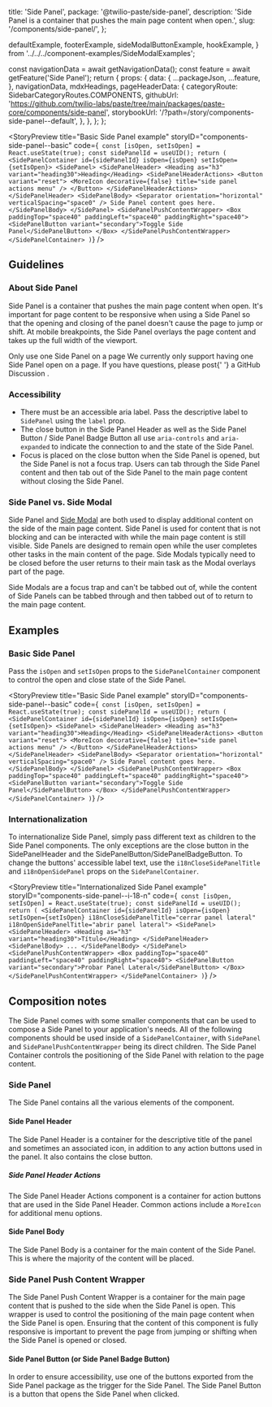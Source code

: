   title: 'Side Panel',
  package: '@twilio-paste/side-panel',
  description:
    'Side Panel is a container that pushes the main page content when open.',
  slug: '/components/side-panel/',
};


  defaultExample,
  footerExample,
  sideModalButtonExample,
  hookExample,
} from '../../../component-examples/SideModalExamples';


  const navigationData = await getNavigationData();
  const feature = await getFeature('Side Panel');
  return {
    props: {
      data: {
        ...packageJson,
        ...feature,
      },
      navigationData,
      mdxHeadings,
      pageHeaderData: {
        categoryRoute: SidebarCategoryRoutes.COMPONENTS,
        githubUrl: 'https://github.com/twilio-labs/paste/tree/main/packages/paste-core/components/side-panel',
        storybookUrl: '/?path=/story/components-side-panel--default',
      },
    },
  };
};

<StoryPreview
  title="Basic Side Panel example"
  storyID="components-side-panel--basic"
  code={`
  const [isOpen, setIsOpen] = React.useState(true);
  const sidePanelId = useUID();
  return (
    <SidePanelContainer id={sidePanelId} isOpen={isOpen} setIsOpen={setIsOpen}>
      <SidePanel>
        <SidePanelHeader>
          <Heading as="h3" variant="heading30">Heading</Heading>
          <SidePanelHeaderActions>
            <Button variant="reset">
              <MoreIcon decorative={false} title="side panel actions menu" />
            </Button>
          </SidePanelHeaderActions>
        </SidePanelHeader>
        <SidePanelBody>
          <Separator orientation="horizontal" verticalSpacing="space0" />
          Side Panel content goes here.
        </SidePanelBody>
      </SidePanel>
      <SidePanelPushContentWrapper>
        <Box paddingTop="space40" paddingLeft="space40" paddingRight="space40">
          <SidePanelButton variant="secondary">Toggle Side Panel</SidePanelButton>
        </Box>
      </SidePanelPushContentWrapper>
    </SidePanelContainer>
  )`}
/>

## Guidelines

### About Side Panel

Side Panel is a container that pushes the main page content when open. It's important for page content to be responsive when using a Side Panel so that the opening and closing of the panel doesn't cause the page to jump or shift. At mobile breakpoints, the Side Panel overlays the page content and takes up the full width of the viewport.

<Callout variant="warning" marginY="space70">
  <CalloutHeading as="h4">Only use one Side Panel on a page</CalloutHeading>
  <CalloutText>
    We currently only support having one Side Panel open on a page. If you have questions, please post{' '}
    <Anchor href="https://github.com/twilio-labs/paste/discussions" showExternal>
      a GitHub Discussion
    </Anchor>
    .
  </CalloutText>
</Callout>

### Accessibility

- There must be an accessible aria label. Pass the descriptive label to `SidePanel` using the `label` prop.
- The close button in the Side Panel Header as well as the Side Panel Button / Side Panel Badge Button all use `aria-controls` and `aria-expanded` to indicate the connection to and the state of the Side Panel.
- Focus is placed on the close button when the Side Panel is opened, but the Side Panel is not a focus trap. Users can tab through the Side Panel content and then tab out of the Side Panel to the main page content without closing the Side Panel.

### Side Panel vs. Side Modal

Side Panel and [Side Modal](/components/side-modal) are both used to display additional content on the side of the main page content. Side Panel is used for content that is not blocking and can be interacted with while the main page content is still visible. Side Panels are designed to remain open while the user completes other tasks in the main content of the page. Side Modals typically need to be closed before the user returns to their main task as the Modal overlays part of the page.

Side Modals are a focus trap and can't be tabbed out of, while the content of Side Panels can be tabbed through and then tabbed out of to return to the main page content.

## Examples

### Basic Side Panel

Pass the `isOpen` and `setIsOpen` props to the `SidePanelContainer` component to control the open and close state of the Side Panel.

<StoryPreview
  title="Basic Side Panel example"
  storyID="components-side-panel--basic"
  code={`
  const [isOpen, setIsOpen] = React.useState(true);
  const sidePanelId = useUID();
  return (
    <SidePanelContainer id={sidePanelId} isOpen={isOpen} setIsOpen={setIsOpen}>
      <SidePanel>
        <SidePanelHeader>
          <Heading as="h3" variant="heading30">Heading</Heading>
          <SidePanelHeaderActions>
            <Button variant="reset">
              <MoreIcon decorative={false} title="side panel actions menu" />
            </Button>
          </SidePanelHeaderActions>
        </SidePanelHeader>
        <SidePanelBody>
          <Separator orientation="horizontal" verticalSpacing="space0" />
          Side Panel content goes here.
        </SidePanelBody>
      </SidePanel>
      <SidePanelPushContentWrapper>
        <Box paddingTop="space40" paddingLeft="space40" paddingRight="space40">
          <SidePanelButton variant="secondary">Toggle Side Panel</SidePanelButton>
        </Box>
      </SidePanelPushContentWrapper>
    </SidePanelContainer>
  )`}
/>

### Internationalization

To internationalize Side Panel, simply pass different text as children to the Side Panel components. The only exceptions are the close button in the SidePanelHeader and the SidePanelButton/SidePanelBadgeButton. To change the buttons' accessible label text, use the `i18nCloseSidePanelTitle` and `i18nOpenSidePanel` props on the `SidePanelContainer`.

<StoryPreview
  title="Internationalized Side Panel example"
  storyID="components-side-panel--i-18-n"
  code={`
  const [isOpen, setIsOpen] = React.useState(true);
  const sidePanelId = useUID();
  return (
    <SidePanelContainer id={sidePanelId} isOpen={isOpen} setIsOpen={setIsOpen} i18nCloseSidePanelTitle="cerrar panel lateral" i18nOpenSidePanelTitle="abrir panel lateral">
      <SidePanel>
        <SidePanelHeader>
          <Heading as="h3" variant="heading30">Título</Heading>
        </SidePanelHeader>
        <SidePanelBody>
          ...
        </SidePanelBody>
      </SidePanel>
      <SidePanelPushContentWrapper>
        <Box paddingTop="space40" paddingLeft="space40" paddingRight="space40">
          <SidePanelButton variant="secondary">Probar Panel Lateral</SidePanelButton>
        </Box>
      </SidePanelPushContentWrapper>
    </SidePanelContainer>
  )`}
/>

## Composition notes

The Side Panel comes with some smaller components that can be used to compose a Side Panel to your application's needs. All of the following components should be used inside of a `SidePanelContainer`, with `SidePanel` and `SidePanelPushContentWrapper` being its direct children. The Side Panel Container controls the positioning of the Side Panel with relation to the page content.

### Side Panel

The Side Panel contains all the various elements of the component.

#### Side Panel Header

The Side Panel Header is a container for the descriptive title of the panel and sometimes an associated icon, in addition to any action buttons used in the panel. It also contains the close button.

##### Side Panel Header Actions

The Side Panel Header Actions component is a container for action buttons that are used in the Side Panel Header. Common actions include a `MoreIcon` for additional menu options.

#### Side Panel Body

The Side Panel Body is a container for the main content of the Side Panel. This is where the majority of the content will be placed.

### Side Panel Push Content Wrapper

The Side Panel Push Content Wrapper is a container for the main page content that is pushed to the side when the Side Panel is open. This wrapper is used to control the positioning of the main page content when the Side Panel is open. Ensuring that the content of this component is fully responsive is important to prevent the page from jumping or shifting when the Side Panel is opened or closed.

#### Side Panel Button (or Side Panel Badge Button)

In order to ensure accessibility, use one of the buttons exported from the Side Panel package as the trigger for the Side Panel. The Side Panel Button is a button that opens the Side Panel when clicked.
